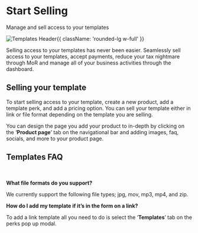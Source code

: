 
<HeroPattern />

<div className='lead'>

# Start Selling

Manage and sell access to your templates

![Templates Header](https://i.imgur.com/hWMJkXo.png){{ className: 'rounded-lg w-full' }}

Selling access to your templates has never been easier. Seamlessly sell access to your templates, accept payments, reduce your tax nightmare through MoR and manage all of your business activities through the dashboard.

## Selling your template

To start selling access to your template, create a new product, add a template perk, and add a pricing option. You can sell your template either in link or file format depending on the template you are selling.

You can design the page you add your product to in-depth by clicking on the ‘**Product page**’ tab on the navigational bar and adding images, faq, socials, and more to your product page.

## Templates FAQ

<br/>

**What file formats do you support?**

We currently support the following file types; jpg, mov, mp3, mp4, and zip.

**How do I add my template if it’s in the form on a link?**

To add a link template all you need to do is select the ‘**Templates**’ tab on the perks pop up modal.

</div>